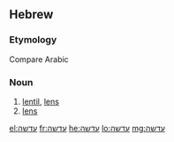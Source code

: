 ==Hebrew==

===Etymology===
Compare Arabic {{m|ar|عَدَس}}

===Noun===
{{he-noun|wv=עֲדָשָׁה|tr=adasha|g=f}}

# [[lentil]], [[lens]]
# [[lens]]

[[el:עדשה]]
[[fr:עדשה]]
[[he:עדשה]]
[[lo:עדשה]]
[[mg:עדשה]]